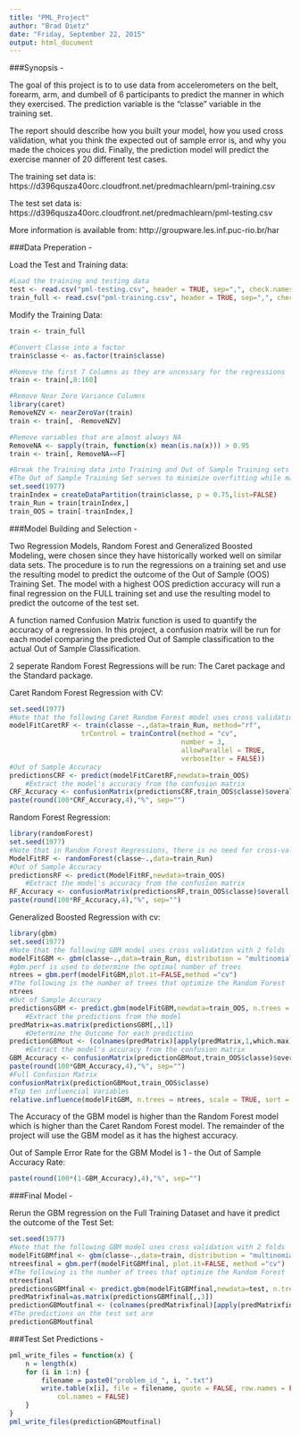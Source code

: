 ```yaml
---
title: "PML_Project"
author: "Brad Dietz"
date: "Friday, September 22, 2015"
output: html_document
---
```


###Synopsis -

The goal of this project is to to use data from accelerometers on the belt, forearm, arm, and dumbell of 6 participants to predict the manner in which they exercised. The prediction variable is the "classe" variable in the training set. 

The report should describe how you built your model, how you used cross validation, what you think the expected out of sample error is, and why you made the choices you did. Finally, the prediction model will predict the exercise manner of 20 different test cases.

The training set data is: https://d396qusza40orc.cloudfront.net/predmachlearn/pml-training.csv

The test set data is: https://d396qusza40orc.cloudfront.net/predmachlearn/pml-testing.csv

More information is available from: http://groupware.les.inf.puc-rio.br/har

###Data Preperation -

Load the Test and Training data:
```r
#Load the training and testing data 
test <- read.csv("pml-testing.csv", header = TRUE, sep=",", check.names=FALSE, stringsAsFactors=FALSE)
train_full <- read.csv("pml-training.csv", header = TRUE, sep=",", check.names=FALSE, stringsAsFactors=FALSE)
```

Modify the Training Data:
```r
train <- train_full

#Convert Classe into a factor
train$classe <- as.factor(train$classe)

#Remove the first 7 Columns as they are uncessary for the regressions
train <- train[,8:160]

#Remove Near Zero Variance Columns
library(caret)
RemoveNZV <- nearZeroVar(train)
train <- train[, -RemoveNZV]

#Remove variables that are almost always NA
RemoveNA <- sapply(train, function(x) mean(is.na(x))) > 0.95
train <- train[, RemoveNA==F]

#Break the Training data into Training and Out of Sample Training sets
#The Out of Sample Training Set serves to minimize overfitting while maximizing accuracy.  OOS Training sets are very helpful when testing multiple regression models against each other.
set.seed(1977)
trainIndex = createDataPartition(train$classe, p = 0.75,list=FALSE)
train_Run = train[trainIndex,]
train_OOS = train[-trainIndex,]
```

###Model Building and Selection -

Two Regression Models, Random Forest and Generalized Boosted Modeling, were chosen since they have historically worked well on similar data sets.  The procedure is to run the regressions on a training set and use the resulting model to predict the outcome of the Out of Sample (OOS) Training Set.  The model with a highest OOS prediction accuracy will run a final regression on the FULL training set and use the resulting model to predict the outcome of the test set.

A function named Confusion Matrix function is used to quantify the accuracy of a regression.   In this project, a confusion matrix will be run for each model comparing the predicted Out of Sample classification to the actual Out of Sample Classification.

2 seperate Random Forest Regressions will be run: The Caret package and the Standard package. 

Caret Random Forest Regression with CV:
```r
set.seed(1977)
#Note that the following Caret Random Forest model uses cross validation with 3 folds
modelFitCaretRF <- train(classe ~.,data=train_Run, method="rf", 
                  trControl = trainControl(method = "cv", 
                                           number = 3, 
                                           allowParallel = TRUE, 
                                           verboseIter = FALSE))
#Out of Sample Accuracy
predictionsCRF <- predict(modelFitCaretRF,newdata=train_OOS)
    #Extract the model's accuracy from the confusion matrix
CRF_Accuracy <- confusionMatrix(predictionsCRF,train_OOS$classe)$overall[1]
paste(round(100*CRF_Accuracy,4),"%", sep="")
```

Random Forest Regression:
```r
library(randomForest)
set.seed(1977)
#Note that in Random Forest Regressions, there is no need for cross-validation or a separate test set to get an unbiased estimate of the test set error as it is estimated internally during the run
ModelFitRF <- randomForest(classe~.,data=train_Run)
#Out of Sample Accuracy
predictionsRF <- predict(ModelFitRF,newdata=train_OOS)
    #Extract the model's accuracy from the confusion matrix
RF_Accuracy <- confusionMatrix(predictionsRF,train_OOS$classe)$overall[1]
paste(round(100*RF_Accuracy,4),"%", sep="")
```

Generalized Boosted Regression with cv:
```r
library(gbm)
set.seed(1977)
#Note that the following GBM model uses cross validation with 2 folds
modelFitGBM <- gbm(classe~.,data=train_Run, distribution = "multinomial", n.trees=1000,shrinkage=0.05, interaction.depth=13, cv.folds=2)
#gbm.perf is used to determine the optimal number of trees
ntrees = gbm.perf(modelFitGBM,plot.it=FALSE,method ="cv")
#The following is the number of trees that optimize the Random Forest
ntrees
#Out of Sample Accuracy
predictionsGBM <- predict.gbm(modelFitGBM,newdata=train_OOS, n.trees = ntrees, type = "response")
    #Extract the predictions from the model
predMatrix=as.matrix(predictionsGBM[,,1]) 
    #Determine the Outcome for each prediction
predictionGBMout <- (colnames(predMatrix)[apply(predMatrix,1,which.max)])
    #Extract the model's accuracy from the confusion matrix
GBM_Accuracy <- confusionMatrix(predictionGBMout,train_OOS$classe)$overall[1]
paste(round(100*GBM_Accuracy,4),"%", sep="")
#Full Confusion Matrix
confusionMatrix(predictionGBMout,train_OOS$classe)
#Top ten influencial Variables
relative.influence(modelFitGBM, n.trees = ntrees, scale = TRUE, sort = TRUE)[1:10]
```
The Accuracy of the GBM model is higher than the Random Forest model which is higher than the Caret Random Forest model. The remainder of the project will use the GBM model as it has the highest accuracy. 

Out of Sample Error Rate for the GBM Model is
1 - the Out of Sample Accuracy Rate:
```r
paste(round(100*(1-GBM_Accuracy),4),"%", sep="")
```

###Final Model -

Rerun the GBM regression on the Full Training Dataset and have it predict the outcome of the Test Set:
```r
set.seed(1977)
#Note that the following GBM model uses cross validation with 2 folds
modelFitGBMfinal <- gbm(classe~.,data=train, distribution = "multinomial", n.trees=1000,shrinkage=0.05, interaction.depth=13, cv.folds=2)
ntreesfinal = gbm.perf(modelFitGBMfinal, plot.it=FALSE, method ="cv")
#The following is the number of trees that optimize the Random Forest
ntreesfinal
predictionsGBMfinal <- predict.gbm(modelFitGBMfinal,newdata=test, n.trees = ntreesfinal, type = "response")
predMatrixfinal=as.matrix(predictionsGBMfinal[,,1]) 
predictionGBMoutfinal <- (colnames(predMatrixfinal)[apply(predMatrixfinal,1,which.max)])
#The predictions on the test set are
predictionGBMoutfinal
```

###Test Set Predictions -

```r
pml_write_files = function(x) {
    n = length(x)
    for (i in 1:n) {
        filename = paste0("problem_id_", i, ".txt")
        write.table(x[i], file = filename, quote = FALSE, row.names = FALSE, 
            col.names = FALSE)
    }
}
pml_write_files(predictionGBMoutfinal)
```
